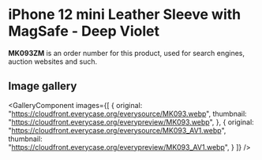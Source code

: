 
# iPhone 12 mini Leather Sleeve with MagSafe - Deep Violet

<Callout type='info' emoji='👉🏻'>**MK093ZM** is an order number for this product, used for search engines, auction websites and such.</Callout>

## Image gallery

<GalleryComponent
    images={[
      {
        original: "https://cloudfront.everycase.org/everysource/MK093.webp",
        thumbnail: "https://cloudfront.everycase.org/everypreview/MK093.webp",
      },
      {
        original: "https://cloudfront.everycase.org/everysource/MK093_AV1.webp",
        thumbnail: "https://cloudfront.everycase.org/everypreview/MK093_AV1.webp",
      }
    ]}
  />
